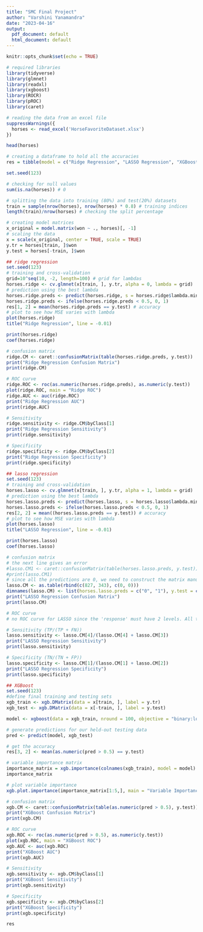 ```yaml
---
title: "SMC Final Project"
author: "Varshini Yanamandra"
date: "2023-04-16"
output:
  pdf_document: default
  html_document: default
---
```


```r
knitr::opts_chunk$set(echo = TRUE)
```

```r
# required libraries
library(tidyverse)
library(glmnet)
library(readxl)
library(xgboost)
library(ROCR)
library(pROC)
library(caret)
```

```r
# reading the data from an excel file
suppressWarnings({
  horses <- read_excel('HorseFavoriteDataset.xlsx')
})

head(horses)
```

```r
# creating a dataframe to hold all the accuracies
res = tibble(model = c("Ridge Regression", "LASSO Regression", "XGBoost"), accuracy = rep(0, 3))
```

```r
set.seed(123)

# checking for null values
sum(is.na(horses)) # 0

# splitting the data into training (80%) and test(20%) datasets
train = sample(nrow(horses), nrow(horses) * 0.8) # training indices
length(train)/nrow(horses) # checking the split percentage

# creating model matrices
x_original = model.matrix(won ~ ., horses)[, -1]
# scaling the data
x = scale(x_original, center = TRUE, scale = TRUE)
y.tr = horses[train, ]$won
y.test = horses[-train, ]$won
```

```r
## ridge regression
set.seed(123)
# training and cross-validation
grid=10^seq(10, -2, length=100) # grid for lambdas
horses.ridge <- cv.glmnet(x[train, ], y.tr, alpha = 0, lambda = grid)
# prediction using the best lambda
horses.ridge.preds <- predict(horses.ridge, s = horses.ridge$lambda.min, newx = x[-train, ])
horses.ridge.preds <- ifelse(horses.ridge.preds < 0.5, 0, 1)
res[1, 2] = mean(horses.ridge.preds == y.test) # accuracy
# plot to see how MSE varies with lambda
plot(horses.ridge)
title("Ridge Regression", line = -0.01)

print(horses.ridge)
coef(horses.ridge)

# confusion matrix
ridge.CM <- caret::confusionMatrix(table(horses.ridge.preds, y.test))
print("Ridge Regression Confusion Matrix")
print(ridge.CM)

# ROC curve
ridge.ROC <- roc(as.numeric(horses.ridge.preds), as.numeric(y.test))
plot(ridge.ROC, main = "Ridge ROC")
ridge.AUC <- auc(ridge.ROC)
print("Ridge Regression AUC")
print(ridge.AUC)

# Sensitivity
ridge.sensitivity <- ridge.CM$byClass[1]
print("Ridge Regression Sensitivity")
print(ridge.sensitivity)

# Specificity
ridge.specificity <- ridge.CM$byClass[2]
print("Ridge Regression Specificity")
print(ridge.specificity)
```

```r
## lasso regression
set.seed(123)
# training and cross-validation
horses.lasso <- cv.glmnet(x[train, ], y.tr, alpha = 1, lambda = grid)
# prediction using the best lambda
horses.lasso.preds <- predict(horses.lasso, s = horses.lasso$lambda.min, newx = x[-train, ])
horses.lasso.preds <- ifelse(horses.lasso.preds < 0.5, 0, 1)
res[2, 2] = mean((horses.lasso.preds == y.test)) # accuracy
# plot to see how MSE varies with lambda
plot(horses.lasso)
title("LASSO Regression", line = -0.01)

print(horses.lasso)
coef(horses.lasso)

# confusion matrix
# the next line gives an error
#lasso.CM1 <- caret::confusionMatrix(table(horses.lasso.preds, y.test))
#print(lasso.CM1)
# since all the predictions are 0, we need to construct the matrix manually
lasso.CM <- as.table(rbind(c(827, 343), c(0, 0)))
dimnames(lasso.CM) <- list(horses.lasso.preds = c("0", "1"), y.test = c("0", "1"))
print("LASSO Regression Confusion Matrix")
print(lasso.CM)

# ROC curve
# no ROC curve for LASSO since the 'response' must have 2 levels. All the predicted values by LASSO are 0s.

# Sensitivity (TP/(TP + FN))
lasso.sensitivity <- lasso.CM[4]/(lasso.CM[4] + lasso.CM[3])
print("LASSO Regression Sensitivity")
print(lasso.sensitivity)

# Specificity (TN/(TN + FP))
lasso.specificity <- lasso.CM[1]/(lasso.CM[1] + lasso.CM[2])
print("LASSO Regression Specificity")
print(lasso.specificity)
```

```r
## XGBoost
set.seed(123)
#define final training and testing sets
xgb_train <- xgb.DMatrix(data = x[train, ], label = y.tr)
xgb_test <- xgb.DMatrix(data = x[-train, ], label = y.test)

model <- xgboost(data = xgb_train, nround = 100, objective = "binary:logistic")

# generate predictions for our held-out testing data
pred <- predict(model, xgb_test)

# get the accuracy
res[3, 2] <- mean(as.numeric(pred > 0.5) == y.test)

# variable importance matrix
importance_matrix = xgb.importance(colnames(xgb_train), model = model)
importance_matrix

# plot variable importance
xgb.plot.importance(importance_matrix[1:5,], main = "Variable Importance for XGBoost")

# confusion matrix
xgb.CM <- caret::confusionMatrix(table(as.numeric(pred > 0.5), y.test))
print("XGBoost Confusion Matrix")
print(xgb.CM)

# ROC curve
xgb.ROC <- roc(as.numeric(pred > 0.5), as.numeric(y.test))
plot(xgb.ROC, main = "XGBoost ROC")
xgb.AUC <- auc(xgb.ROC)
print("XGBoost AUC")
print(xgb.AUC)

# Sensitivity
xgb.sensitivity <- xgb.CM$byClass[1]
print("XGBoost Sensitivity")
print(xgb.sensitivity)

# Specificity
xgb.specificity <- xgb.CM$byClass[2]
print("XGBoost Specificity")
print(xgb.specificity)
```

```r
res
```

